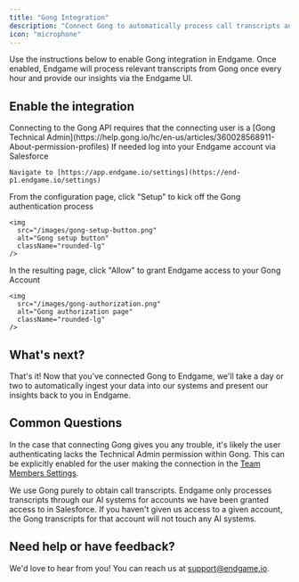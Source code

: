 ```yaml
---
title: "Gong Integration"
description: "Connect Gong to automatically process call transcripts and gain AI-powered insights"
icon: "microphone"
---
```


Use the instructions below to enable Gong integration in Endgame. Once enabled, Endgame will process relevant transcripts from Gong once every hour and provide our insights via the Endgame UI.

## Enable the integration

<Warning>
  Connecting to the Gong API requires that the connecting user is a [Gong Technical Admin](https://help.gong.io/hc/en-us/articles/360028568911-About-permission-profiles)
</Warning>

<Steps>
  <Step title="Access Configuration">
    If needed log into your Endgame account via Salesforce

    Navigate to [https://app.endgame.io/settings](https://end-p1.endgame.io/settings)
  </Step>
  <Step title="Start Setup">
    From the configuration page, click "Setup" to kick off the Gong authentication process

    <img
      src="/images/gong-setup-button.png"
      alt="Gong setup button"
      className="rounded-lg"
    />
  </Step>
  <Step title="Grant Access">
    In the resulting page, click "Allow" to grant Endgame access to your Gong Account

    <img
      src="/images/gong-authorization.png"
      alt="Gong authorization page"
      className="rounded-lg"
    />
  </Step>
</Steps>

## What's next?

That's it! Now that you've connected Gong to Endgame, we'll take a day or two to automatically ingest your data into our systems and present our insights back to you in Endgame.

## Common Questions

In the case that connecting Gong gives you any trouble, it's likely the user authenticating lacks the Technical Admin permission within Gong. This can be explicitly enabled for the user making the connection in the [Team Members Settings](https://app.gong.io/company/team-members).

<Info>
  We use Gong purely to obtain call transcripts. Endgame only processes transcripts through our AI systems for accounts we have been granted access to in Salesforce. If you haven't given us access to a given account, the Gong transcripts for that account will not touch any AI systems.
</Info>

## Need help or have feedback?

We'd love to hear from you! You can reach us at [support@endgame.io](mailto:support@endgame.io).